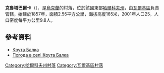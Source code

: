 {{coord|49|40|27|N|35|24|2|E|scale:100000_region:UA|display=title}}

'''克魯塔巴爾卡'''（{{lang-uk|Крута Балка}}），是[[烏克蘭|烏克蘭]]的村落，位於該國東部[[哈爾科夫州|哈爾科夫州]]，由[[瓦爾基區|瓦爾基區]]負責管轄，始建於1857年，面積2.55平方公里，海拔高度165米，2001年人口25，人口密度每平方公里9.8人。

==參考資料==
* [http://gska2.rada.gov.ua/pls/z7502/A005?rdat1=09.01.2009&rf7571=32526 Крута Балка]{{dead link|date=2017年11月 |bot=InternetArchiveBot |fix-attempted=yes }}
* [http://weather.in.ua/ua/har'kovskaja/12511 Погода в селі Крута Балка]{{Wayback|url=http://weather.in.ua/ua/har%27kovskaja/12511 |date=20160323024719 }}

{{DEFAULTSORT:Крута Балка}}
[[Category:哈爾科夫州村落|Category:哈爾科夫州村落]]
[[Category:瓦爾基區村落|Category:瓦爾基區村落]]


{{Kharkiv-geo-stub}}